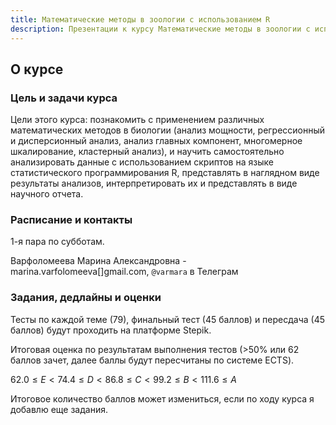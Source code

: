 ```yaml
---
title: Математические методы в зоологии с использованием R
description: Презентации к курсу Математические методы в зоологии с использованием R
---
```

 
## О курсе

### Цель и задачи курса

Цели этого курса: познакомить с применением различных математических методов в биологии (анализ мощности, регрессионный и дисперсионный анализ, анализ главных компонент, многомерное шкалирование, кластерный анализ), и научить самостоятельно анализировать данные с использованием скриптов на языке статистического программирования R, представлять в наглядном виде результаты анализов, интерпретировать их и представлять в виде научного отчета.

### Расписание и контакты

1-я пара по субботам.

Варфоломеева Марина Александровна -  marina.varfolomeeva[]gmail.com, `@varmara` в Телеграм

### Задания, дедлайны и оценки

Тесты по каждой теме (79), финальный тест (45 баллов) и пересдача (45 баллов) будут проходить на платформе Stepik. 

Итоговая оценка по результатам выполнения тестов (>50% или 62 баллов зачет, далее баллы будут пересчитаны по системе ECTS). 

$62.0 \le E < 74.4 \le D < 86.8 \le C < 99.2 \le B < 111.6 \le A$


Итоговое количество баллов может измениться, если по ходу курса я добавлю еще задания.

<!--

- [Как и где можно найти помощь с R и статистикой](more_help.html)

-->
